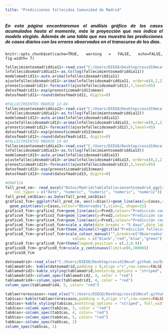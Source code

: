 ```yaml
---
title: "Predicciones fallecidos Comunidad de Madrid"
---
```


<div style="text-align: justify">
##### En esta página encontraremos el análisis gráfico de los casos acumulados hasta el momento, más la proyección que nos indica el modelo elegido. Además de una tabla que nos muestra las predicciones de casos diarios con los errores observados en el transcurso de los días. 
<div/>

```rsetup
knitr::opts_chunk$set(cache=TRUE, warning = FALSE, echo=FALSE, fig.width= 7)

```


```r

fallecimientosmadriddia11<-read.csv("C:/Users/DIEGO/Desktop/covid19mcaf.github.io/Datos/Madrid/prediccionesmadriddia11.csv", header = FALSE, sep=";")
lnfallecidosmadriddia11<-as.ts(log(fallecimientosmadriddia11))
modelomadrid11<-auto.arima(lnfallecidosmadriddia11)
ajustefallecidosmadrid11<-arima(lnfallecidosmadriddia11, order=c(0,2,2))
pronosticomadrid11<-forecast((ajustefallecidosmadrid11),7,level=95)
datosfmadrid11<-exp(pronosticomadrid11$mean)
datosfmadrid11<-round(datosfmadrid11, digits=0)
```



```r
#FALLECIMIENTOS MADRID 12-04
fallecimientosmadriddia12<-read.csv("C:/Users/DIEGO/Desktop/covid19mcaf.github.io/Datos/Madrid/prediccionesmadriddia12.csv", header = FALSE, sep=";")
lnfallecidosmadriddia12<-as.ts(log(fallecimientosmadriddia12))
modelomadrid12<-auto.arima(lnfallecidosmadriddia12)
ajustefallecidosmadrid12<-arima(lnfallecidosmadriddia12, order=c(0,2,2))
pronosticomadrid12<-forecast((ajustefallecidosmadrid12),5,level=95)
datosfmadrid12<-exp(pronosticomadrid12$mean)
datosfmadrid12<-round(datosfmadrid12, digits=0)
#FALLECIMIENTOS MADRID 13-04
fallecimientosmadriddia13<-read.csv("C:/Users/DIEGO/Desktop/covid19mcaf.github.io/Datos/Madrid/prediccionesmadriddia13.csv", header = FALSE, sep=";")
lnfallecidosmadriddia13<-as.ts(log(fallecimientosmadriddia13))
modelomadrid13<-auto.arima(lnfallecidosmadriddia13)
ajustefallecidosmadrid13<-arima(lnfallecidosmadriddia13, order=c(0,2,2))
pronosticomadrid13<-forecast((ajustefallecidosmadrid13),5,level=95)
datosfmadrid13<-exp(pronosticomadrid13$mean)
datosfmadrid13<-round(datosfmadrid13, digits=0)

#GRAFICA
fall_pred_cm<- read_excel("Datos/Madrid/tablafallecimientosmadrid_ggplot.xlsx", 
    col_types = c("date", "numeric", "numeric", "numeric", "numeric"))
fall_pred_cm$Días<-as.Date(fall_pred_cm$Días)
grafico2_fcm<-ggplot(fall_pred_cm, aes(x=Días))+geom_line(aes(y=Casos,colour="Observados"))+
  geom_point(aes(y=Casos,colour="Observados"),size=2, shape=21)
grafico3_fcm<-grafico2_fcm+geom_line(aes(y=Pred3,colour="Predicción con datos hasta el 10/04/2020"))+geom_point(aes(y=Pred3,colour="Predicción con datos hasta el 10/04/2020"),size=2, shape=21)
grafico4_fcm<-grafico3_fcm+geom_line(aes(y=Pred2,colour="Predicción con datos hasta el 11/04/2020"))+geom_point(aes(y=Pred2,colour="Predicción con datos hasta el 11/04/2020"),size=2, shape=21) 
grafico5_fcm<-grafico4_fcm+geom_line(aes(y=Pred1,colour="Predicción con datos hasta el 12/04/2020"))+geom_point(aes(y=Pred1,colour="Predicción con datos hasta el 12/04/2020"),size=2, shape=21)  
grafico6_fcm<-grafico5_fcm+scale_x_date(date_breaks = "5 days",date_labels = "%d-%m")
grafico7_fcm<-grafico6_fcm+theme_minimal()+ggtitle("Predicción fallecimientos")
grafico8_fcm<-grafico7_fcm+scale_colour_manual("",breaks=c("Observados","Predicción con datos hasta el 10/04/2020","Predicción con datos hasta el 11/04/2020","Predicción con datos hasta el 12/04/2020"),
                              values = c("black","red","blue","green"))
grafico9_fcm<-grafico8_fcm+theme(legend.position = c(.2,0.9))
grafico10_fcm<-grafico9_fcm+scale_y_continuous(limit=c(0,10000))
grafico10_fcm

```

```r
datosmadrid<-read_xlsx("C:/Users/DIEGO/Desktop/covid19mcaf.github.io/Datos/Madrid/tablafallecimientosmadrid.xlsx")
tablamadrid<- kable(datosmadrid,padding = 0,align ="c",row.names=FALSE,knitr.table.format = "html") 
tablamadrid2<-kable_styling(tablamadrid,bootstrap_options = "striped", full_width = F, position = "float_left") 
tablamadrid3<-column_spec(tablamadrid2, 3, color = "red")
tablamadrid4<-column_spec(tablamadrid3, 4, color = "red")
column_spec(tablamadrid4, 5, color= "red")
```


```r
tablaerrorescasos<-read_xlsx("C:/Users/DIEGO/Desktop/covid19mcaf.github.io/Datos/Madrid/tablaerroresfallecimientosmadrid.xlsx")
tab1cas<-kable(tablaerrorescasos,padding = 0,align ="c",row.names=FALSE,knitr.table.format = "html")
tab2cas<-kable_styling(tab1cas,bootstrap_options = "striped", full_width = F, position = "float_left")
tab3cas<-column_spec(tab2cas, 3, color = "red")
tab4cas<-column_spec(tab3cas, 4, color= "red")
tab5cas<-column_spec(tab4cas, 5, color= "red")
tab6cas<-column_spec(tab5cas, 2)
column_spec(tab5cas, 1)
```





